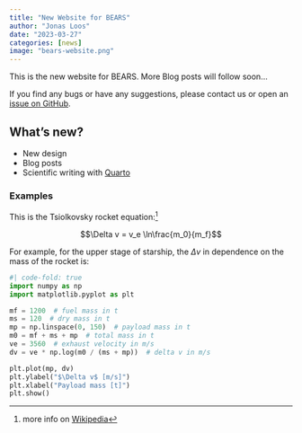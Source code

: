 ---
title: "New Website for BEARS"
author: "Jonas Loos"
date: "2023-03-27"
categories: [news]
image: "bears-website.png"
---

This is the new website for BEARS. More Blog posts will follow soon...

If you find any bugs or have any suggestions, please contact us or open an [issue on GitHub](https://github.com/bears-space/website/issues).

## What's new?

- New design
- Blog posts
- Scientific writing with [Quarto](https://quarto.org/)

### Examples

This is the Tsiolkovsky rocket equation:^[more info on [Wikipedia](https://en.wikipedia.org/wiki/Tsiolkovsky_rocket_equation)]

$$\Delta v = v_e \ln\frac{m_0}{m_f}$$

For example, for the upper stage of starship, the $\Delta v$ in dependence on the mass of the rocket is:

```{python}
#| code-fold: true
import numpy as np
import matplotlib.pyplot as plt

mf = 1200  # fuel mass in t
ms = 120  # dry mass in t
mp = np.linspace(0, 150)  # payload mass in t
m0 = mf + ms + mp  # total mass in t
ve = 3560  # exhaust velocity in m/s
dv = ve * np.log(m0 / (ms + mp))  # delta v in m/s

plt.plot(mp, dv)
plt.ylabel("$\Delta v$ [m/s]")
plt.xlabel("Payload mass [t]")
plt.show()
```

